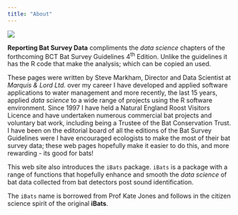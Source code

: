 ```yaml
---
title: "About"
---
```


![](Images/photo.jpg){fig-align="left"}

__Reporting Bat Survey Data__ compliments the _data science_ chapters of the forthcoming BCT Bat Survey Guidelines 4^th^ Edition. Unlike the guidelines it has the R code that make the analysis; which can be copied an used.

These pages were written by Steve Markham, Director and Data Scientist at _Marquis & Lord Ltd._ over my career I have developed and applied software applications to water management and more recently, the last 15 years, applied _data science_ to a wide range of projects using the R software environment. Since 1997 I have held a Natural England Roost Visitors Licence and have undertaken numerous commercial bat projects and voluntary bat work, including being a Trustee of the Bat Conservation Trust.  I have been on the editorial board of all the editions of the Bat Survey Guidelines were I have encouraged ecologists to make the most of their bat survey data; these web pages hopefully make it easier to do this, and more rewarding - its good for bats! 

This web site also introduces the `iBats` package. `iBats` is a package with a range of functions that hopefully enhance and smooth the _data science_ of bat data collected from bat detectors post sound identification.  

The `iBats` name is borrowed from Prof Kate Jones and follows in the citizen science spirit of the original __iBats__.
